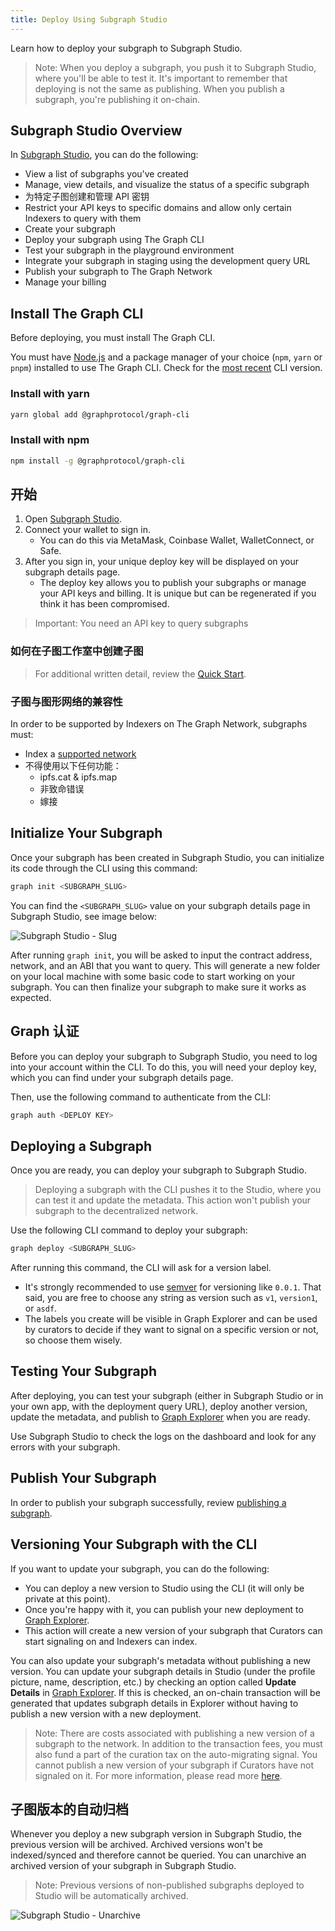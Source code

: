 ```yaml
---
title: Deploy Using Subgraph Studio
---
```


Learn how to deploy your subgraph to Subgraph Studio.

> Note: When you deploy a subgraph, you push it to Subgraph Studio, where you'll be able to test it. It's important to remember that deploying is not the same as publishing. When you publish a subgraph, you're publishing it on-chain.

## Subgraph Studio Overview

In [Subgraph Studio](https://thegraph.com/studio/), you can do the following:

- View a list of subgraphs you've created
- Manage, view details, and visualize the status of a specific subgraph
- 为特定子图创建和管理 API 密钥
- Restrict your API keys to specific domains and allow only certain Indexers to query with them
- Create your subgraph
- Deploy your subgraph using The Graph CLI
- Test your subgraph in the playground environment
- Integrate your subgraph in staging using the development query URL
- Publish your subgraph to The Graph Network
- Manage your billing

## Install The Graph CLI

Before deploying, you must install The Graph CLI.

You must have [Node.js](https://nodejs.org/) and a package manager of your choice (`npm`, `yarn` or `pnpm`) installed to use The Graph CLI. Check for the [most recent](https://github.com/graphprotocol/graph-tooling/releases?q=%40graphprotocol%2Fgraph-cli&expanded=true) CLI version.

### Install with yarn

```bash
yarn global add @graphprotocol/graph-cli
```

### Install with npm

```bash
npm install -g @graphprotocol/graph-cli
```

## 开始

1. Open [Subgraph Studio](https://thegraph.com/studio/).
2. Connect your wallet to sign in.
   - You can do this via MetaMask, Coinbase Wallet, WalletConnect, or Safe.
3. After you sign in, your unique deploy key will be displayed on your subgraph details page.
   - The deploy key allows you to publish your subgraphs or manage your API keys and billing. It is unique but can be regenerated if you think it has been compromised.

> Important: You need an API key to query subgraphs

### 如何在子图工作室中创建子图

<VideoEmbed youtube="nGIFuC69bSA" />

> For additional written detail, review the [Quick Start](/quick-start/).

### 子图与图形网络的兼容性

In order to be supported by Indexers on The Graph Network, subgraphs must:

- Index a [supported network](/developing/supported-networks/)
- 不得使用以下任何功能：
  - ipfs.cat & ipfs.map
  - 非致命错误
  - 嫁接

## Initialize Your Subgraph

Once your subgraph has been created in Subgraph Studio, you can initialize its code through the CLI using this command:

```bash
graph init <SUBGRAPH_SLUG>
```

You can find the `<SUBGRAPH_SLUG>` value on your subgraph details page in Subgraph Studio, see image below:

![Subgraph Studio - Slug](/img/doc-subgraph-slug.png)

After running `graph init`, you will be asked to input the contract address, network, and an ABI that you want to query. This will generate a new folder on your local machine with some basic code to start working on your subgraph. You can then finalize your subgraph to make sure it works as expected.

## Graph 认证

Before you can deploy your subgraph to Subgraph Studio, you need to log into your account within the CLI. To do this, you will need your deploy key, which you can find under your subgraph details page.

Then, use the following command to authenticate from the CLI:

```bash
graph auth <DEPLOY KEY>
```

## Deploying a Subgraph

Once you are ready, you can deploy your subgraph to Subgraph Studio.

> Deploying a subgraph with the CLI pushes it to the Studio, where you can test it and update the metadata. This action won't publish your subgraph to the decentralized network.

Use the following CLI command to deploy your subgraph:

```bash
graph deploy <SUBGRAPH_SLUG>
```

After running this command, the CLI will ask for a version label.

- It's strongly recommended to use [semver](https://semver.org/) for versioning like `0.0.1`. That said, you are free to choose any string as version such as `v1`, `version1`, or `asdf`.
- The labels you create will be visible in Graph Explorer and can be used by curators to decide if they want to signal on a specific version or not, so choose them wisely.

## Testing Your Subgraph

After deploying, you can test your subgraph (either in Subgraph Studio or in your own app, with the deployment query URL), deploy another version, update the metadata, and publish to [Graph Explorer](https://thegraph.com/explorer) when you are ready.

Use Subgraph Studio to check the logs on the dashboard and look for any errors with your subgraph.

## Publish Your Subgraph

In order to publish your subgraph successfully, review [publishing a subgraph](/publishing/publishing-a-subgraph/).

## Versioning Your Subgraph with the CLI

If you want to update your subgraph, you can do the following:

- You can deploy a new version to Studio using the CLI (it will only be private at this point).
- Once you're happy with it, you can publish your new deployment to [Graph Explorer](https://thegraph.com/explorer).
- This action will create a new version of your subgraph that Curators can start signaling on and Indexers can index.

You can also update your subgraph's metadata without publishing a new version. You can update your subgraph details in Studio (under the profile picture, name, description, etc.) by checking an option called **Update Details** in [Graph Explorer](https://thegraph.com/explorer). If this is checked, an on-chain transaction will be generated that updates subgraph details in Explorer without having to publish a new version with a new deployment.

> Note: There are costs associated with publishing a new version of a subgraph to the network. In addition to the transaction fees, you must also fund a part of the curation tax on the auto-migrating signal. You cannot publish a new version of your subgraph if Curators have not signaled on it. For more information, please read more [here](/network/curating/).

## 子图版本的自动归档

Whenever you deploy a new subgraph version in Subgraph Studio, the previous version will be archived. Archived versions won't be indexed/synced and therefore cannot be queried. You can unarchive an archived version of your subgraph in Subgraph Studio.

> Note: Previous versions of non-published subgraphs deployed to Studio will be automatically archived.

![Subgraph Studio - Unarchive](/img/Unarchive.png)
